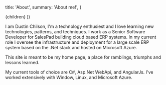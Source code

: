 
  title: 'About',
  summary:
    'About me!',
}

  <Page path={router.pathname} meta={meta}>
    {children}
  </Page>
))

I am Dustin Chilson, I'm a technology enthusiest and I love learning new technologies,
patterns, and techniques. I work as a Senior Software Developer for SalesPad building
cloud based ERP systems. In my current role I oversee the infrastructure and deployment
for a large scale ERP system based on the .Net stack and hosted on Microsoft Azure.

This site is meant to be my home page, a place for ramblings, triumphs and lessons learned.

My current tools of choice are C#, Asp.Net WebApi, and AngularJs. I've worked extensively with Window, Linux, and Microsoft Azure.
